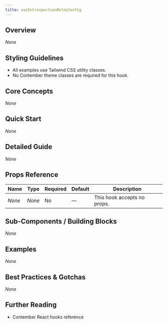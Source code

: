 ```yaml
---
title: useIntrospectionRolesConfig
---
```


<!-- Edited by human: false -->
<!-- Examples count: 0 -->
<!-- Source examples: 0 -->
<!-- Playground examples: 0 -->
<!-- External examples: 0 -->
<!-- Import examples: 0 -->

## Overview
_None_

## Styling Guidelines
* All examples use Tailwind CSS utility classes.  
* No Contember theme classes are required for this hook.

## Core Concepts
_None_

## Quick Start
_None_

## Detailed Guide
_None_

## Props Reference
Name | Type | Required | Default | Description
--- | --- | --- | --- | ---
_None_ | _None_ | No | — | This hook accepts no props.

## Sub-Components / Building Blocks
_None_

## Examples
_None_

## Best Practices & Gotchas
_None_

## Further Reading
* Contember React hooks reference  

<!-- End of Generated Documentation -->